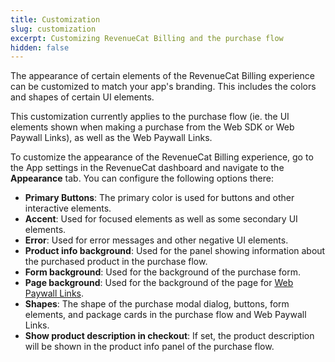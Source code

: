 ```yaml
---
title: Customization
slug: customization
excerpt: Customizing RevenueCat Billing and the purchase flow
hidden: false
---
```

The appearance of certain elements of the RevenueCat Billing experience can be customized to match your app's branding. This includes the colors and shapes of certain UI elements.

This customization currently applies to the purchase flow (ie. the UI elements shown when making a purchase from the Web SDK or Web Paywall Links), as well as the Web Paywall Links.

To customize the appearance of the RevenueCat Billing experience, go to the App settings in the RevenueCat dashboard and navigate to the **Appearance** tab. You can configure the following options there:

* **Primary Buttons**: The primary color is used for buttons and other interactive elements.
* **Accent**: Used for focused elements as well as some secondary UI elements.
* **Error**: Used for error messages and other negative UI elements.
* **Product info background**: Used for the panel showing information about the purchased product in the purchase flow.
* **Form background**: Used for the background of the purchase form.
* **Page background**: Used for the background of the page for [Web Paywall Links](/web/revenuecat-billing/customer-portal.mdx).
* **Shapes**: The shape of the purchase modal dialog, buttons, form elements, and package cards in the purchase flow and Web Paywall Links.
* **Show product description in checkout**: If set, the product description will be shown in the product info panel of the purchase flow. 